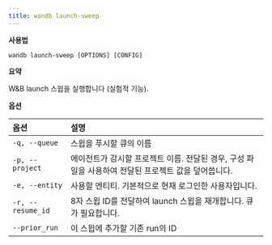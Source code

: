 ```yaml
---
title: wandb launch-sweep
---
```


**사용법**

`wandb launch-sweep [OPTIONS] [CONFIG]`

**요약**

W&B launch 스윕을 실행합니다 (실험적 기능).

**옵션**

| **옵션** | **설명** |
| :--- | :--- |
| `-q, --queue` | 스윕을 푸시할 큐의 이름 |
| `-p, --project` | 에이전트가 감시할 프로젝트 이름. 전달된 경우, 구성 파일을 사용하여 전달된 프로젝트 값을 덮어씁니다. |
| `-e, --entity` | 사용할 엔티티. 기본적으로 현재 로그인한 사용자입니다. |
| `-r, --resume_id` | 8자 스윕 ID를 전달하여 launch 스윕을 재개합니다. 큐가 필요합니다. |
| `--prior_run` | 이 스윕에 추가할 기존 run의 ID |
